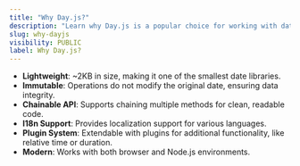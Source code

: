 ```yaml
---
title: "Why Day.js?"
description: "Learn why Day.js is a popular choice for working with dates and times in JavaScript."
slug: why-dayjs
visibility: PUBLIC
label: Why Day.js?
---
```


- **Lightweight**: ~2KB in size, making it one of the smallest date libraries.
- **Immutable**: Operations do not modify the original date, ensuring data integrity.
- **Chainable API**: Supports chaining multiple methods for clean, readable code.
- **I18n Support**: Provides localization support for various languages.
- **Plugin System**: Extendable with plugins for additional functionality, like relative time or duration.
- **Modern**: Works with both browser and Node.js environments.